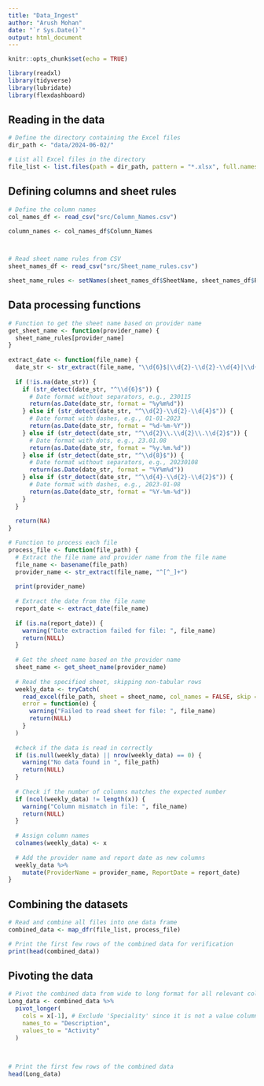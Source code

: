 ```yaml
---
title: "Data_Ingest"
author: "Arush Mohan"
date: "`r Sys.Date()`"
output: html_document
---
```


```r
knitr::opts_chunk$set(echo = TRUE)

library(readxl)
library(tidyverse)
library(lubridate)
library(flexdashboard)

```



## Reading in the data


```r

# Define the directory containing the Excel files
dir_path <- "data/2024-06-02/"

# List all Excel files in the directory
file_list <- list.files(path = dir_path, pattern = "*.xlsx", full.names = TRUE)

```


## Defining columns and sheet rules

``` r
# Define the column names
col_names_df <- read_csv("src/Column_Names.csv")

column_names <- col_names_df$Column_Names



# Read sheet name rules from CSV
sheet_names_df <- read_csv("src/Sheet_name_rules.csv")

sheet_name_rules <- setNames(sheet_names_df$SheetName, sheet_names_df$Provider)

```



## Data processing functions

```r

# Function to get the sheet name based on provider name
get_sheet_name <- function(provider_name) {
  sheet_name_rules[provider_name]
}
  
extract_date <- function(file_name) {
  date_str <- str_extract(file_name, "\\d{6}$|\\d{2}-\\d{2}-\\d{4}|\\d{2}\\.\\d{2}\\.\\d{2}|\\d{8}|\\d{4}-\\d{2}-\\d{2}")
  
  if (!is.na(date_str)) {
    if (str_detect(date_str, "^\\d{6}$")) {
      # Date format without separators, e.g., 230115
      return(as.Date(date_str, format = "%y%m%d"))
    } else if (str_detect(date_str, "^\\d{2}-\\d{2}-\\d{4}$")) {
      # Date format with dashes, e.g., 01-01-2023
      return(as.Date(date_str, format = "%d-%m-%Y"))
    } else if (str_detect(date_str, "^\\d{2}\\.\\d{2}\\.\\d{2}$")) {
      # Date format with dots, e.g., 23.01.08
      return(as.Date(date_str, format = "%y.%m.%d"))
    } else if (str_detect(date_str, "^\\d{8}$")) {
      # Date format without separators, e.g., 20230108
      return(as.Date(date_str, format = "%Y%m%d"))
    } else if (str_detect(date_str, "^\\d{4}-\\d{2}-\\d{2}$")) {
      # Date format with dashes, e.g., 2023-01-08
      return(as.Date(date_str, format = "%Y-%m-%d"))
    }
  }
  
  return(NA)
}

# Function to process each file
process_file <- function(file_path) {
  # Extract the file name and provider name from the file name
  file_name <- basename(file_path)
  provider_name <- str_extract(file_name, "^[^_]+")
  
  print(provider_name)
  
  # Extract the date from the file name
  report_date <- extract_date(file_name)
  
  if (is.na(report_date)) {
    warning("Date extraction failed for file: ", file_name)
    return(NULL)
  }
  
  # Get the sheet name based on the provider name
  sheet_name <- get_sheet_name(provider_name)
  
  # Read the specified sheet, skipping non-tabular rows
  weekly_data <- tryCatch(
    read_excel(file_path, sheet = sheet_name, col_names = FALSE, skip = 19, range = 'D20:S40'),
    error = function(e) {
      warning("Failed to read sheet for file: ", file_name)
      return(NULL)
    }
  )
  
  #check if the data is read in correctly
  if (is.null(weekly_data) || nrow(weekly_data) == 0) {
    warning("No data found in ", file_path)
    return(NULL)
  }
  
  # Check if the number of columns matches the expected number
  if (ncol(weekly_data) != length(x)) {
    warning("Column mismatch in file: ", file_name)
    return(NULL)
  }
  
  # Assign column names
  colnames(weekly_data) <- x
  
  # Add the provider name and report date as new columns
  weekly_data %>%
    mutate(ProviderName = provider_name, ReportDate = report_date)
}

```


## Combining the datasets

```r
# Read and combine all files into one data frame
combined_data <- map_dfr(file_list, process_file)

# Print the first few rows of the combined data for verification
print(head(combined_data))

```



## Pivoting the data

```r

# Pivot the combined data from wide to long format for all relevant columns
Long_data <- combined_data %>%
  pivot_longer(
    cols = x[-1], # Exclude 'Speciality' since it is not a value column
    names_to = "Description",
    values_to = "Activity"
  )
  

  
# Print the first few rows of the combined data
head(Long_data)


```